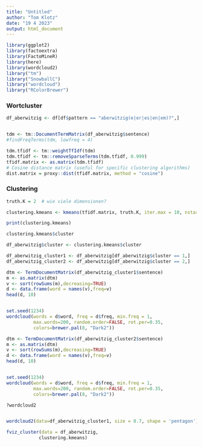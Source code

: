 ---
title: "Untitled"
author: "Tom Klotz"
date: "19 4 2023"
output: html_document
---
```{r}
library(ggplot2)
library(factoextra)
library(FactoMineR)
library(here)
library(wordcloud2)
library("tm")
library("SnowballC")
library("wordcloud")
library("RColorBrewer")
```

### Wortcluster

```{r}
df_aberwitzig <- df[df$pattern == "aberwitzig(e|er|es|en|em)?",]


tdm <- tm::DocumentTermMatrix(df_aberwitzig$sentence)
#findFreqTerms(tdm, lowfreq = 4)
```


```{r}
tdm.tfidf <- tm::weightTfIdf(tdm)
tdm.tfidf <- tm::removeSparseTerms(tdm.tfidf, 0.999) 
tfidf.matrix <- as.matrix(tdm.tfidf) 
# Cosine distance matrix (useful for specific clustering algorithms) 
dist.matrix = proxy::dist(tfidf.matrix, method = "cosine")
```

### Clustering
```{r}
truth.K = 2  # wie viele dimensionen?

clustering.kmeans <- kmeans(tfidf.matrix, truth.K, iter.max = 10, nstart = 2)

print(clustering.kmeans)
```

```{r}
clustering.kmeans$cluster

df_aberwitzig$cluster <- clustering.kmeans$cluster

df_aberwitzig_cluster1 <- df_aberwitzig[df_aberwitzig$cluster == 1,]
df_aberwitzig_cluster2 <- df_aberwitzig[df_aberwitzig$cluster == 2,]
```


```{r}
dtm <- TermDocumentMatrix(df_aberwitzig_cluster1$sentence)
m <- as.matrix(dtm)
v <- sort(rowSums(m),decreasing=TRUE)
d <- data.frame(word = names(v),freq=v)
head(d, 10)


set.seed(1234)
wordcloud(words = d$word, freq = d$freq, min.freq = 1,
          max.words=200, random.order=FALSE, rot.per=0.35, 
          colors=brewer.pal(8, "Dark2"))
```

```{r}
dtm <- TermDocumentMatrix(df_aberwitzig_cluster2$sentence)
m <- as.matrix(dtm)
v <- sort(rowSums(m),decreasing=TRUE)
d <- data.frame(word = names(v),freq=v)
head(d, 10)


set.seed(1234)
wordcloud(words = d$word, freq = d$freq, min.freq = 1,
          max.words=200, random.order=FALSE, rot.per=0.35, 
          colors=brewer.pal(8, "Dark2"))
```


```{r}
?wordcloud2


wordcloud2(data=df_aberwitzig_cluster1, size = 0.7, shape = 'pentagon')
```

















```{r}
fviz_cluster(data = df_aberwitzig,
            clustering.kmeans)



```

